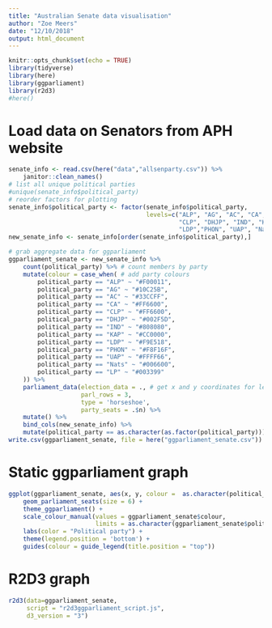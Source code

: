 ```yaml
---
title: "Australian Senate data visualisation"
author: "Zoe Meers"
date: "12/10/2018"
output: html_document
---
```


```r
knitr::opts_chunk$set(echo = TRUE)
library(tidyverse)
library(here)
library(ggparliament)
library(r2d3)
#here()
```


# Load data on Senators from APH website

```r
senate_info <- read.csv(here("data","allsenparty.csv")) %>% 
    janitor::clean_names()
# list all unique political parties
#unique(senate_info$political_party) 
# reorder factors for plotting
senate_info$political_party <- factor(senate_info$political_party, 
                                      levels=c("ALP", "AG", "AC", "CA", 
                                               "CLP", "DHJP", "IND", "KAP", 
                                               "LDP","PHON", "UAP", "Nats", "LP"))
new_senate_info <- senate_info[order(senate_info$political_party),]
```

```r
# grab aggregate data for ggparliament
ggparliament_senate <- new_senate_info %>% 
    count(political_party) %>% # count members by party
    mutate(colour = case_when( # add party colours
        political_party == "ALP" ~ "#F00011",
        political_party == "AG" ~ "#10C25B",
        political_party == "AC" ~ "#33CCFF",
        political_party == "CA" ~ "#FF6600",
        political_party == "CLP" ~ "#FF6600",
        political_party == "DHJP" ~ "#002F5D",
        political_party == "IND" ~ "#808080",
        political_party == "KAP" ~ "#CC0000",
        political_party == "LDP" ~ "#F9E518",
        political_party == "PHON" ~ "#F8F16F",
        political_party == "UAP" ~ "#FFFF66",
        political_party == "Nats" ~ "#006600",
        political_party == "LP" ~ "#003399"
    )) %>% 
    parliament_data(election_data = ., # get x and y coordinates for legislature
                    parl_rows = 3,
                    type = 'horseshoe',
                    party_seats = .$n) %>% 
    mutate() %>% 
    bind_cols(new_senate_info) %>% 
    mutate(political_party == as.character(as.factor(political_party)))
write.csv(ggparliament_senate, file = here("ggparliament_senate.csv"))
```

# Static ggparliament graph 

```r
ggplot(ggparliament_senate, aes(x, y, colour =  as.character(political_party))) + 
    geom_parliament_seats(size = 6) +
    theme_ggparliament() +
    scale_colour_manual(values = ggparliament_senate$colour,
                        limits = as.character(ggparliament_senate$political_party)) +
    labs(color = "Political party") + 
    theme(legend.position = 'bottom') + 
    guides(colour = guide_legend(title.position = "top"))
```

# R2D3 graph 

```r
r2d3(data=ggparliament_senate, 
     script = "r2d3ggparliament_script.js", 
     d3_version = "3")
```

